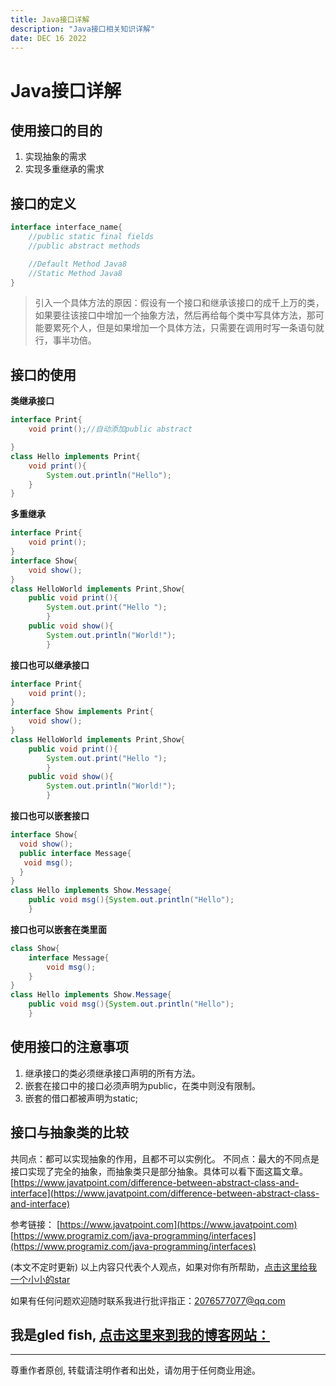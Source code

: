 ```yaml
---
title: Java接口详解
description: "Java接口相关知识详解"
date: DEC 16 2022
---
```

# Java接口详解
## 使用接口的目的
1. 实现抽象的需求
2. 实现多重继承的需求
## 接口的定义
```java 
interface interface_name{
    //public static final fields
    //public abstract methods

    //Default Method Java8
    //Static Method Java8
}
```
>引入一个具体方法的原因：假设有一个接口和继承该接口的成千上万的类，如果要往该接口中增加一个抽象方法，然后再给每个类中写具体方法，那可能要累死个人，但是如果增加一个具体方法，只需要在调用时写一条语句就行，事半功倍。
## 接口的使用
__类继承接口__
```java
interface Print{
    void print();//自动添加public abstract

}
class Hello implements Print{
    void print(){
        System.out.println("Hello");
    }
}
```
__多重继承__
```java
interface Print{  
    void print();  
}  
interface Show{  
    void show();  
}  
class HelloWorld implements Print,Show{  
    public void print(){
        System.out.print("Hello ");
        }  
    public void show(){
        System.out.println("World!");
        }  
```
__接口也可以继承接口__
```java
interface Print{  
    void print();  
}  
interface Show implements Print{  
    void show();  
}  
class HelloWorld implements Print,Show{  
    public void print(){
        System.out.print("Hello ");
        }  
    public void show(){
        System.out.println("World!");
        }  
```
__接口也可以嵌套接口__
```java
interface Show{  
  void show();  
  public interface Message{  
   void msg();  
  }  
}  
class Hello implements Show.Message{  
    public void msg(){System.out.println("Hello");
    }  
``` 
__接口也可以嵌套在类里面__
```java
class Show{
    interface Message{
        void msg();
    }
}
class Hello implements Show.Message{  
    public void msg(){System.out.println("Hello");
    }  
```
## 使用接口的注意事项
1. 继承接口的类必须继承接口声明的所有方法。
2. 嵌套在接口中的接口必须声明为public，在类中则没有限制。
3. 嵌套的借口都被声明为static;
## 接口与抽象类的比较
共同点：都可以实现抽象的作用，且都不可以实例化。
不同点：最大的不同点是接口实现了完全的抽象，而抽象类只是部分抽象。具体可以看下面这篇文章。
[https://www.javatpoint.com/difference-between-abstract-class-and-interface](https://www.javatpoint.com/difference-between-abstract-class-and-interface)




参考链接：
[https://www.javatpoint.com](https://www.javatpoint.com)
[https://www.programiz.com/java-programming/interfaces](https://www.programiz.com/java-programming/interfaces)

(本文不定时更新)
以上内容只代表个人观点，如果对你有所帮助，[点击这里给我一个小小的star](https://github.com/gledfish/blog)

如果有任何问题欢迎随时联系我进行批评指正：2076577077@qq.com  
 
我是gled fish, [点击这里来到我的博客网站：](https://gledfish.netlify.app/)
---
---
尊重作者原创, 转载请注明作者和出处，请勿用于任何商业用途。
